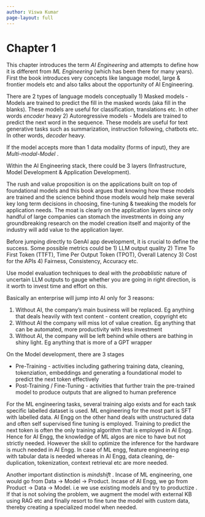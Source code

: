 ```yaml
---
author: Viswa Kumar
page-layout: full
---
```


# Chapter 1 {.unnumbered}

This chapter introduces the term _AI Engineering_ and attempts to define how it is different from _ML Engineering_ (which has been there for many years). First the book introduces very concepts like language model, large & frontier models etc and also talks about the opportunity of AI Engineering.

There are 2 types of language models conceptually
	1) Masked models - Models are trained to predict the fill in the masked words (aka fill in the blanks). These models are useful for classification, translations etc. In other words _encoder_ heavy
	2) Autoregressive models - Models are trained to predict the next word in the sequence. These models are useful for text generative tasks such as summarization, instruction following, chatbots etc. In other words, _decoder_ heavy.

If the model accepts more than 1 data modality (forms of input), they are _Multi-modal-Model_ .

Within the AI Engineering stack, there could be 3 layers (Infrastructure, Model Development & Application Development).

The rush and value proposition is on the applications built on top of foundational models and this book argues that knowing how these models are trained and the science behind those models would help make several key long term decisions in choosing, fine-tuning & tweaking the models for application needs. The moat is clearly on the application layers since only handful of large companies can stomach the investments in doing any groundbreaking research on the model creation itself and majority of the industry will add value to the application layer.

Before jumping directly to GenAI app development, it is crucial to define the success. Some possible metrics could be
1) LLM output quality 
2) Time To First Token (TTFT), Time Per Output Token (TPOT), Overall Latency
3) Cost for the APIs
4) Fairness, Consistency, Accuracy etc.

Use model evaluation techniques to deal with the _probablistic_ nature of uncertain LLM outputs to gauge whether you are going in right direction, is it worth to invest time and effort on this.

Basically an enterprise will jump into AI only for 3 reasons:

1) Without AI, the company's main business will be replaced. Eg anything that deals heavily with text content - content creation, copyright etc
2) Without AI the company will miss lot of value creation. Eg anything that can be automated, more productivity with less investment
3) Without AI, the company will be left behind while others are bathing in shiny light. Eg anything that is more of a GPT wrapper

On the Model development, there are 3 stages

- Pre-Training - activities including gathering training data, cleaning, tokenziation, embeddings and generating a foundational model to predict the next token effectively
- Post-Training / Fine-Tuning - activities that further train the pre-trained model to produce outputs that are aligned to human preference

For the ML engineering tasks, several training algo exists and for each task specific labelled dataset is used. ML engineering for the most part is SFT with labelled data. AI Engg on the other hand deals with unstructured data and often self supervised fine tuning is employed. Training to predict the next token is often the only training algorithm that is employed in AI Engg. Hence for AI Engg, the knowledge of ML algos are nice to have but not strictly needed. However the skill to optimize the inference for the hardware is much needed in AI Engg. In case of ML engg, feature engineering esp with tabular data is needed whereas in AI Engg, data cleaning, de-duplication, tokenization, context retrieval etc are more needed.

Another important distinction is _mindshift_ . Incase of ML engineering, one would go from Data -> Model -> Product. Incase of AI Engg, we go from Product -> Data -> Model. i.e we use existing models and try to productize . If that is not solving the problem, we augment the model with external KB using RAG etc and finally resort to fine tune the model with custom data, thereby creating a specialized model when needed.
